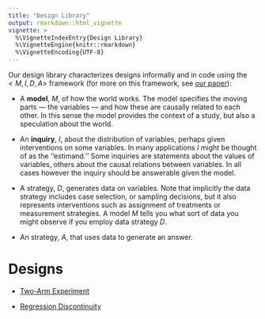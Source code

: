 ```yaml
---
title: "Design Library"
output: rmarkdown::html_vignette
vignette: >
  %\VignetteIndexEntry{Design Library}
  %\VignetteEngine{knitr::rmarkdown}
  %\VignetteEncoding{UTF-8}
---
```


Our design library characterizes designs informally and in code using the $<M,I,D,A>$ framework (for more on this framework, see [our paper](http://declaredesign.org/paper.pdf)):

- A **model**, *M*, of how the world works. The model specifies the moving parts --- the variables --- and how these are causally related to each other. In this sense the model provides the context of a study, but also a speculation about the world.    

- An **inquiry**, *I*, about the distribution of variables, perhaps given interventions on some variables.  In many applications *I* might be thought of as the ''estimand.'' Some inquiries are statements about the values of variables, others about the causal relations between variables. In all cases however the inquiry should be answerable given the model.   

- A \textbf{data} strategy, *D*, generates data on variables.  Note that implicitly the data strategy includes case selection, or sampling decisions, but it also represents interventions such as assignment of treatments or measurement strategies. A model *M* tells you what sort of data you might observe if you employ data strategy *D*.  

- An \textbf{answer} strategy, *A*, that uses data to generate an answer.  

# Designs

  - [Two-Arm Experiment](http://declaredesign.org/articles/two_arm.html)

  - [Regression Discontinuity](http://declaredesign.org/articles/regression_discontinuity.html)




